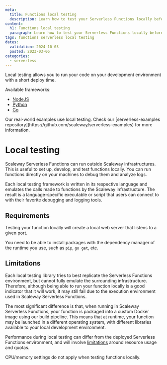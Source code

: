 ```yaml
---
meta:
  title: Functions local testing
  description: Learn how to test your Serverless Functions locally before deployment on Scaleway.
content:
  h1: Functions local testing
  paragraph: Learn how to test your Serverless Functions locally before deployment on Scaleway.
tags: functions serverless local testing
dates:
  validation: 2024-10-03
  posted: 2023-03-06
categories:
  - serverless
---
```


Local testing allows you to run your code on your development environment with a short deploy time.

Available frameworks:

- [NodeJS](https://github.com/scaleway/serverless-functions-node#%EF%B8%8F-quickstart)
- [Python](https://github.com/scaleway/serverless-functions-python#%EF%B8%8F-quickstart)
- [Go](https://github.com/scaleway/serverless-functions-go#%EF%B8%8F-quickstart)

<Message type="tip">
  Our real-world examples use local testing. Check our [serverless-examples repository](https://github.com/scaleway/serverless-examples) for more information.
</Message>

# Local testing

Scaleway Serverless Functions can run outside Scaleway infrastructures. This is useful to set up, develop, and test functions locally. You can run functions directly on your machines to debug them and analyze logs.

Each local testing framework is written in its respective language and emulates the calls made to functions by the Scaleway infrastructure.
The result is a language-specific executable or script that users can connect to with their favorite debugging and logging tools.

## Requirements

Testing your function locally will create a local web server that listens to a given port.

You need to be able to install packages with the dependency manager of the runtime you use, such as `pip`, `go get`, etc.

## Limitations

Each local testing library tries to best replicate the Serverless Functions environment, but cannot fully emulate
the surrounding infrastructure. Therefore, although being able to run your function locally is a good indicator
that it will work, it may still fail due to the execution environment used in Scaleway Serverless Functions.

The most significant difference is that, when running in Scaleway Serverless Functions, your function is packaged into a custom Docker image using our build pipeline.
This means that at runtime, your function may be launched in a different operating system,
with different libraries available to your local development environment.

Performance during local testing can differ from the deployed Serverless Functions environment, and will involve [limitations](/serverless-functions/reference-content/functions-limitations/) around resource usage and quotas.

<Message type="note">
CPU/memory settings do not apply when testing functions locally.
</Message>
